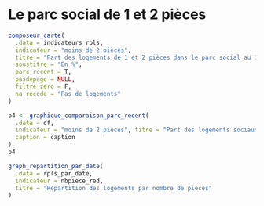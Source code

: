 # Le parc social de 1 et 2 pièces {#pieces}

```r
composeur_carte(
  .data = indicateurs_rpls,
  indicateur = "moins de 2 pièces",
  titre = "Part des logements de 1 et 2 pièces dans le parc social au 1er janvier 2018",
  soustitre = "En %",
  parc_recent = T,
  basdepage = NULL,
  filtre_zero = F,
  na_recode = "Pas de logements"
)
```


```r
p4 <- graphique_comparaison_parc_recent(
  .data = df,
  indicateur = "moins de 2 pièces", titre = "Part des logements sociaux de 1 et 2 pièces", 
  caption = caption
)
p4
```

```r
graph_repartition_par_date(
  .data = rpls_par_date,
  indicateur = nbpiece_red,
  titre = "Répartition des logements par nombre de pièces"
)
```
